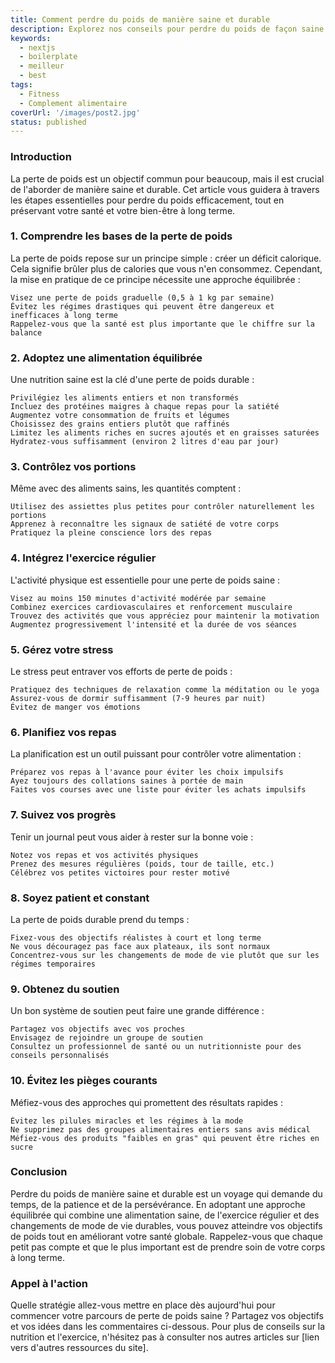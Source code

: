 ```yaml
---
title: Comment perdre du poids de manière saine et durable
description: Explorez nos conseils pour perdre du poids de façon saine et durable. Découvrez des stratégies éprouvées pour allier alimentation équilibrée, activité physique adaptée et habitudes de vie saines, tout en préservant votre bien-être.
keywords:
  - nextjs
  - boilerplate
  - meilleur
  - best
tags:
  - Fitness
  - Complement alimentaire
coverUrl: '/images/post2.jpg'
status: published
---
```

### Introduction

La perte de poids est un objectif commun pour beaucoup, mais il est crucial de l'aborder de manière saine et durable. Cet article vous guidera à travers les étapes essentielles pour perdre du poids efficacement, tout en préservant votre santé et votre bien-être à long terme.
### 1. Comprendre les bases de la perte de poids

La perte de poids repose sur un principe simple : créer un déficit calorique. Cela signifie brûler plus de calories que vous n'en consommez. Cependant, la mise en pratique de ce principe nécessite une approche équilibrée :

    Visez une perte de poids graduelle (0,5 à 1 kg par semaine)
    Évitez les régimes drastiques qui peuvent être dangereux et inefficaces à long terme
    Rappelez-vous que la santé est plus importante que le chiffre sur la balance

### 2. Adoptez une alimentation équilibrée

Une nutrition saine est la clé d'une perte de poids durable :

    Privilégiez les aliments entiers et non transformés
    Incluez des protéines maigres à chaque repas pour la satiété
    Augmentez votre consommation de fruits et légumes
    Choisissez des grains entiers plutôt que raffinés
    Limitez les aliments riches en sucres ajoutés et en graisses saturées
    Hydratez-vous suffisamment (environ 2 litres d'eau par jour)

### 3. Contrôlez vos portions

Même avec des aliments sains, les quantités comptent :

    Utilisez des assiettes plus petites pour contrôler naturellement les portions
    Apprenez à reconnaître les signaux de satiété de votre corps
    Pratiquez la pleine conscience lors des repas

### 4. Intégrez l'exercice régulier

L'activité physique est essentielle pour une perte de poids saine :

    Visez au moins 150 minutes d'activité modérée par semaine
    Combinez exercices cardiovasculaires et renforcement musculaire
    Trouvez des activités que vous appréciez pour maintenir la motivation
    Augmentez progressivement l'intensité et la durée de vos séances

### 5. Gérez votre stress

Le stress peut entraver vos efforts de perte de poids :

    Pratiquez des techniques de relaxation comme la méditation ou le yoga
    Assurez-vous de dormir suffisamment (7-9 heures par nuit)
    Évitez de manger vos émotions

### 6. Planifiez vos repas

La planification est un outil puissant pour contrôler votre alimentation :

    Préparez vos repas à l'avance pour éviter les choix impulsifs
    Ayez toujours des collations saines à portée de main
    Faites vos courses avec une liste pour éviter les achats impulsifs

### 7. Suivez vos progrès

Tenir un journal peut vous aider à rester sur la bonne voie :

    Notez vos repas et vos activités physiques
    Prenez des mesures régulières (poids, tour de taille, etc.)
    Célébrez vos petites victoires pour rester motivé

### 8. Soyez patient et constant

La perte de poids durable prend du temps :

    Fixez-vous des objectifs réalistes à court et long terme
    Ne vous découragez pas face aux plateaux, ils sont normaux
    Concentrez-vous sur les changements de mode de vie plutôt que sur les régimes temporaires

### 9. Obtenez du soutien

Un bon système de soutien peut faire une grande différence :

    Partagez vos objectifs avec vos proches
    Envisagez de rejoindre un groupe de soutien
    Consultez un professionnel de santé ou un nutritionniste pour des conseils personnalisés

### 10. Évitez les pièges courants

Méfiez-vous des approches qui promettent des résultats rapides :

    Évitez les pilules miracles et les régimes à la mode
    Ne supprimez pas des groupes alimentaires entiers sans avis médical
    Méfiez-vous des produits "faibles en gras" qui peuvent être riches en sucre

### Conclusion

Perdre du poids de manière saine et durable est un voyage qui demande du temps, de la patience et de la persévérance. En adoptant une approche équilibrée qui combine une alimentation saine, de l'exercice régulier et des changements de mode de vie durables, vous pouvez atteindre vos objectifs de poids tout en améliorant votre santé globale. Rappelez-vous que chaque petit pas compte et que le plus important est de prendre soin de votre corps à long terme.

### Appel à l'action

Quelle stratégie allez-vous mettre en place dès aujourd'hui pour commencer votre parcours de perte de poids saine ? Partagez vos objectifs et vos idées dans les commentaires ci-dessous. Pour plus de conseils sur la nutrition et l'exercice, n'hésitez pas à consulter nos autres articles sur [lien vers d'autres ressources du site].

<style jsx>{`
  h1,
  h2,
  h3,
  p {
    color: white !important;
  }
`}
</style>